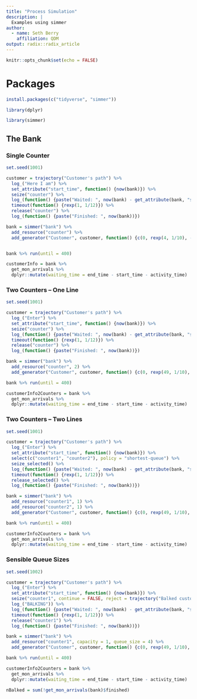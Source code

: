 ```yaml
---
title: "Process Simulation"
description: |
  Examples using simmer
author:
  - name: Seth Berry
    affiliation: QDM
output: radix::radix_article
---
```


```r
knitr::opts_chunk$set(echo = FALSE)
```

# Packages 

```r
install.packages(c("tidyverse", "simmer"))
```

```r
library(dplyr)

library(simmer)
```

## The Bank

### Single Counter

```r
set.seed(1001)

customer = trajectory("Customer's path") %>%
  log_("Here I am") %>%
  set_attribute("start_time", function() {now(bank)}) %>%
  seize("counter") %>%
  log_(function() {paste("Waited: ", now(bank) - get_attribute(bank, "start_time"))}) %>%
  timeout(function() {rexp(1, 1/12)}) %>%
  release("counter") %>%
  log_(function() {paste("Finished: ", now(bank))})

bank = simmer("bank") %>%
  add_resource("counter") %>%
  add_generator("Customer", customer, function() {c(0, rexp(4, 1/10), -1)})


bank %>% run(until = 400)

customerInfo = bank %>%
  get_mon_arrivals %>%
  dplyr::mutate(waiting_time = end_time - start_time - activity_time)
```

### Two Counters -- One Line

```r
set.seed(1001)

customer = trajectory("Customer's path") %>%
  log_("Enter") %>%
  set_attribute("start_time", function() {now(bank)}) %>%
  seize("counter") %>%
  log_(function() {paste("Waited: ", now(bank) - get_attribute(bank, "start_time"))}) %>%
  timeout(function() {rexp(1, 1/12)}) %>%
  release("counter") %>%
  log_(function() {paste("Finished: ", now(bank))})

bank = simmer("bank") %>%
  add_resource("counter", 2) %>%
  add_generator("Customer", customer, function() {c(0, rexp(49, 1/10), -1)})

bank %>% run(until = 400)

customerInfo2Counters = bank %>%
  get_mon_arrivals %>%
  dplyr::mutate(waiting_time = end_time - start_time - activity_time)

```



### Two Counters -- Two Lines

```r
set.seed(1001)

customer = trajectory("Customer's path") %>%
  log_("Enter") %>%
  set_attribute("start_time", function() {now(bank)}) %>%
  select(c("counter1", "counter2"), policy = "shortest-queue") %>%
  seize_selected() %>%
  log_(function() {paste("Waited: ", now(bank) - get_attribute(bank, "start_time"))}) %>%
  timeout(function() {rexp(1, 1/12)}) %>%
  release_selected() %>%
  log_(function() {paste("Finished: ", now(bank))})

bank = simmer("bank") %>%
  add_resource("counter1", 1) %>%
  add_resource("counter2", 1) %>%
  add_generator("Customer", customer, function() {c(0, rexp(49, 1/10), -1)})

bank %>% run(until = 400)

customerInfo2Counters = bank %>%
  get_mon_arrivals %>%
  dplyr::mutate(waiting_time = end_time - start_time - activity_time)

```

### Sensible Queue Sizes

```r
set.seed(1002)

customer = trajectory("Customer's path") %>%
  log_("Enter") %>%
  set_attribute("start_time", function() {now(bank)}) %>%
  seize("counter1", continue = FALSE, reject = trajectory("Balked customer") %>%
  log_("BALKING")) %>% 
  log_(function() {paste("Waited: ", now(bank) - get_attribute(bank, "start_time"))}) %>%
  timeout(function() {rexp(1, 1/12)}) %>%
  release("counter1") %>% 
  log_(function() {paste("Finished: ", now(bank))})

bank = simmer("bank") %>%
  add_resource("counter1", capacity = 1, queue_size = 4) %>%
  add_generator("Customer", customer, function() {c(0, rexp(49, 1/10), -1)})

bank %>% run(until = 400)

customerInfo2Counters = bank %>%
  get_mon_arrivals %>%
  dplyr::mutate(waiting_time = end_time - start_time - activity_time)

nBalked = sum(!get_mon_arrivals(bank)$finished)
```
